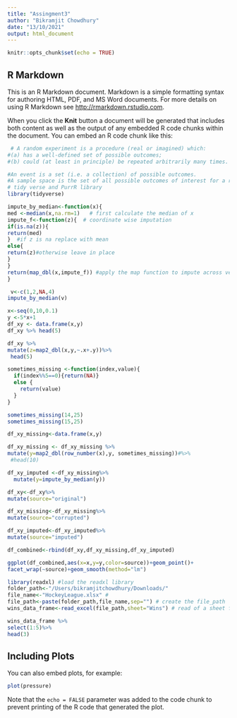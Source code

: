 ```yaml
---
title: "Assingment3"
author: "Bikramjit Chowdhury"
date: "13/10/2021"
output: html_document
---
```


```r
knitr::opts_chunk$set(echo = TRUE)
```

## R Markdown

This is an R Markdown document. Markdown is a simple formatting syntax for authoring HTML, PDF, and MS Word documents. For more details on using R Markdown see <http://rmarkdown.rstudio.com>.

When you click the **Knit** button a document will be generated that includes both content as well as the output of any embedded R code chunks within the document. You can embed an R code chunk like this:

```r
 # A random experiment is a procedure (real or imagined) which:
#(a) has a well-defined set of possible outcomes;
#(b) could (at least in principle) be repeated arbitrarily many times.

#An event is a set (i.e. a collection) of possible outcomes.
#A sample space is the set of all possible outcomes of interest for a random experiment.
# tidy verse and PurrR library
library(tidyverse)

impute_by_median<-function(x){
med <-median(x,na.rm=1)   # first calculate the median of x
impute_f<-function(z){  # coordinate wise imputation
if(is.na(z)){
return(med)
}  #if z is na replace with mean
else{
return(z)#otherwise leave in place
} 
}
return(map_dbl(x,impute_f)) #apply the map function to impute across vector
}

 v<-c(1,2,NA,4)
impute_by_median(v)

x<-seq(0,10,0.1)
y <-5*x+1
df_xy <- data.frame(x,y)
df_xy %>% head(5)

df_xy %>% 
mutate(z=map2_dbl(x,y,~.x+.y))%>%
 head(5)

sometimes_missing <-function(index,value){
  if(index%%5==0){return(NA)}
  else {
    return(value)
  }
}

sometimes_missing(14,25)
sometimes_missing(15,25)

df_xy_missing<-data.frame(x,y)

```

```r
df_xy_missing <- df_xy_missing %>% 
mutate(y=map2_dbl(row_number(x),y, sometimes_missing))#%>%
 #head(10)
```
```r


df_xy_imputed <-df_xy_missing%>%
  mutate(y=impute_by_median(y)) 

df_xy<-df_xy%>%
mutate(source="original")

df_xy_missing<-df_xy_missing%>%
mutate(source="corrupted")

df_xy_imputed<-df_xy_imputed%>%
mutate(source="imputed")

df_combined<-rbind(df_xy,df_xy_missing,df_xy_imputed)

ggplot(df_combined,aes(x=x,y=y,color=source))+geom_point()+
facet_wrap(~source)+geom_smooth(method="lm")

library(readxl) #load the readxl library
folder_path<-"/Users/bikramjitchowdhury/Downloads/"
file_name<-"HockeyLeague.xlsx" #
file_path<-paste(folder_path,file_name,sep="") # create the file_path
wins_data_frame<-read_excel(file_path,sheet="Wins") # read of a sheet from an xl file

wins_data_frame %>%
select(1:5)%>%
head(3)
```



## Including Plots

You can also embed plots, for example:

```r
plot(pressure)
```

Note that the `echo = FALSE` parameter was added to the code chunk to prevent printing of the R code that generated the plot.
